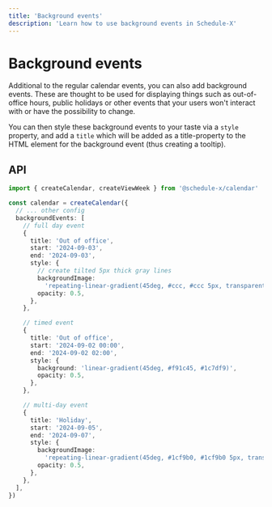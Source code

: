 ```yaml
---
title: 'Background events'
description: 'Learn how to use background events in Schedule-X'
---
```


# Background events

Additional to the regular calendar events, you can also add background events. These are thought to be used for
displaying things such as out-of-office hours, public holidays or other events that your users won't interact with or
have the possibility to change.

You can then style these background events to your taste via a `style` property, and add a `title` which will be
added as a title-property to the HTML element for the background event (thus creating a tooltip).

## API

```ts
import { createCalendar, createViewWeek } from '@schedule-x/calendar'

const calendar = createCalendar({
  // ... other config
  backgroundEvents: [
    // full day event
    {
      title: 'Out of office',
      start: '2024-09-03',
      end: '2024-09-03',
      style: {
        // create tilted 5px thick gray lines
        backgroundImage:
          'repeating-linear-gradient(45deg, #ccc, #ccc 5px, transparent 5px, transparent 10px)',
        opacity: 0.5,
      },
    },

    // timed event
    {
      title: 'Out of office',
      start: '2024-09-02 00:00',
      end: '2024-09-02 02:00',
      style: {
        background: 'linear-gradient(45deg, #f91c45, #1c7df9)',
        opacity: 0.5,
      },
    },

    // multi-day event
    {
      title: 'Holiday',
      start: '2024-09-05',
      end: '2024-09-07',
      style: {
        backgroundImage:
          'repeating-linear-gradient(45deg, #1cf9b0, #1cf9b0 5px, transparent 5px, transparent 10px)',
        opacity: 0.5,
      },
    },
  ],
})
```
